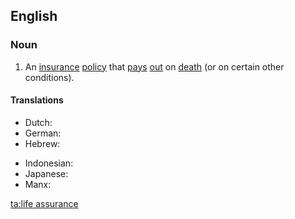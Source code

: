 ==English==

===Noun===
{{en-noun|head=[[life]] [[assurance]]|-}}

# An [[insurance]] [[policy]] that [[pay]]s [[out]] on [[death]] (or on certain other conditions).

====Translations====
{{trans-top|insurance policy}}
* Dutch: {{t+|nl|levensverzekering|f}}
* German: {{t+|de|Lebensversicherung|f}}
* Hebrew: {{t|he|בטחון חי|m|sc=Hebr}}
{{trans-mid}}
* Indonesian: {{t-check|id|[[asuransi]] [[jiwa]]}} <!-- was "[[asuransi]] [[jiwa]]" - assumed sum-of-parts; if an idiom, remove the wikilinks to the individual words. see [[User:Kephir/gadgets/xte#Translation_fixing]] -->
* Japanese: {{t+|ja|生命保険|tr=せいめいほけん, seimei-hoken|sc=Jpan}}
* Manx: {{t|gv|urryssaght seihill|f}}
{{trans-bottom}}
[[ta:life assurance]]